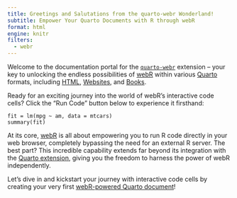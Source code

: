 ```yaml
---
title: Greetings and Salutations from the quarto-webr Wonderland!
subtitle: Empower Your Quarto Documents with R through webR
format: html
engine: knitr
filters:
  - webr
---
```


Welcome to the documentation portal for the [`quarto-webr`](https://github.com/coatless/quarto-webr) extension – your key to unlocking the endless possibilities of [webR](https://docs.r-wasm.org/webr/latest/) within various [Quarto](https://quarto.org/) formats, including [HTML](https://quarto.org/docs/output-formats/html-basics.html), [Websites](https://quarto.org/docs/websites/), and [Books](https://quarto.org/docs/books). 

Ready for an exciting journey into the world of webR's interactive code cells? Click the "Run Code" button below to experience it firsthand:

```webr-r
fit = lm(mpg ~ am, data = mtcars)
summary(fit)
```

At its core, [webR](https://docs.r-wasm.org/webr/latest/) is all about empowering you to run R code directly in your web browser, completely bypassing the need for an external R server. The best part? This incredible capability extends far beyond its integration with the [Quarto extension](https://github.com/coatless/quarto-webr), giving you the freedom to harness the power of webR independently.

Let's dive in and kickstart your journey with interactive code cells by creating your very first [webR-powered Quarto document](webr-first-steps.qmd)!
